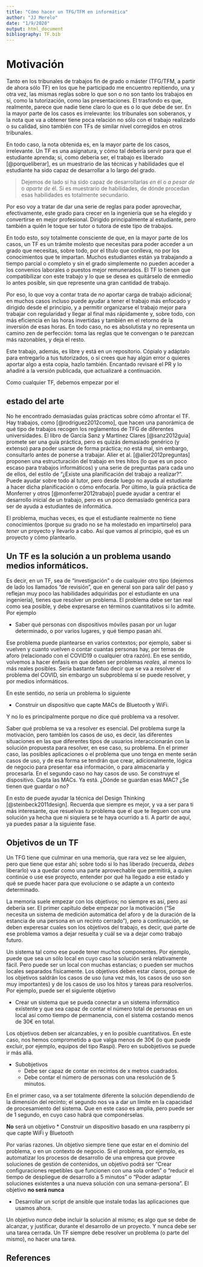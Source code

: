 ```yaml
---
title: "Cómo hacer un TFG/TFM en informática"
author: "JJ Merelo"
date: "1/9/2020"
output: html_document
bibliography: TF.bib
---
```


# Motivación

Tanto en los tribunales de trabajos fin de grado o máster (TFG/TFM, a partir de ahora sólo TF) en los que he participado me encuentro repitiendo, una y otra vez, las mismas reglas sobre lo que son o no son tanto los trabajos en sí, como la tutorización, como las presentaciones. El trasfondo es que, realmente, parece que nadie tiene claro lo que es o lo que debe de ser. En la mayor parte de los casos es irrelevante: los tribunales son soberanos, y la nota que va a obtener tiene poca relación no sólo con el trabajo realizado o su calidad, sino también con TFs de similar nivel corregidos en otros tribunales.

En todo caso, la nota obtenida es, en la mayor parte de los casos, irrelevante. Un TF es una asignatura, y cómo tal debería servir para que el estudiante aprenda; si, como debería ser, el trabajo es liberado [@porqueliberar], es un muestrario de las técnicas y habilidades que el estudiante ha sido capaz de desarrollar a lo largo del grado.

> Dejemos de lado si ha sido capaz de desarrollarlas *en* él o *a pesar de* o *aparte de* él. Si es muestrario de habilidades, de dónde procedan esas habilidades es totalmente secundario.

Por eso voy a tratar de dar una serie de reglas para poder aprovechar, efectivamente, 
este grado para crecer en la ingeniería que se ha elegido y convertirse en mejor profesional. Dirigido principalmente al estudiante, pero también a quién le toque ser tutor o tutora de este tipo de trabajos.

En todo esto, soy totalmente consciente de que, en la mayor parte de los casos, un TF es un trámite molesto que necesitas para poder acceder a un grado que necesitas, sobre todo, por el título que conlleva, no por los conocimientos que te impartan. Muchos estudiantes están ya trabajando a tiempo parcial o completo y sin el grado simplemente no pueden acceder a los convenios laborales o puestos mejor remunerados. El TF lo tienen que compatibilizar con este trabajo y lo que se desea es quitárselo de enmedio lo antes posible, sin que represente una gran cantidad de trabajo.

Por eso, lo que voy a contar trata de *no* aportar carga de trabajo adicional; en muchos casos incluso puede ayudar a tener el trabajo más enfocado y dirigido desde el principio, y a permitir organizarse el trabajo mejor para trabajar con regularidad y llegar al final más rápidamente y, sobre todo, con más eficiencia en las horas invertidas y también en el retorno de la inversión de esas horas. En todo caso, no es absolutista y no representa un camino zen de perfección: toma las reglas que te convengan o te parezcan más razonables, y deja el resto.

Este trabajo, además, es libre y está en un repositorio. Cópialo y adáptalo para entregarlo a tus tutorizados, o si crees que hay algún error o quieres aportar algo a esta copia, hazlo también. Encantado revisaré el PR y lo añadiré a la versión publicada, que actualizaré a continuación.

Como cualquier TF, debemos empezar por el 

## estado del arte

No he encontrado demasiadas guías prácticas sobre cómo afrontar el TF. Hay trabajos, como [@rodriguez2012como], que hacen una panorámica de qué tipo de trabajos recogen los reglamentos de TFG de diferentes universidades. El libro de García Sanz y Martínez Clares [@sanz2012guia] promete ser una guía práctica, pero es quizás demasiado genérico (y extenso) para poder usarse de forma práctica; no está mal, sin embargo, consultarlo antes de ponerse a trabajar. Alier et al. [@alier2012preguntas] proponen una estructuración del trabajo en tres hitos (lo que es un poco escaso para trabajos informáticos) y una serie de preguntas para cada uno de ellos, del estilo de "¿Existe una planificación del trabajo a realizar?". Puede ayudar sobre todo al tutor, pero desde luego no ayuda al estudiante a hacer dicha planificación o cómo enfocarla. Por último, la guía práctica de Monferrer y otros [@monferrer2012trabajo] puede ayudar a centrar el desarrollo inicial de un trabajo, pero es un poco demasiado genérica para ser de ayuda a estudiantes de informática. 

El problema, muchas veces, es que el estudiante realmente no tiene conocimientos (porque su grado no se ha molestado en impartírselo) para *tener* un proyecto y llevarlo a cabo. Así que vamos al principio, qué es un proyecto y cómo plantearlo.

## Un TF es la solución a un problema usando medios informáticos.

Es decir, en un TF, sea de "investigación" o de cualquier otro tipo (dejemos de lado los llamados "de revisión", que en general son para salir del paso y reflejan muy poco las habilidades adquiridas por el estudiante en una ingeniería), tienes que resolver un problema. El problema debe ser tan real como sea posible, y debe expresarse en términos cuantitativos si lo admite. Por ejemplo

* Saber qué personas con dispositivos móviles pasan por un lugar determinado, o por varios lugares, y qué tiempo pasan ahí.

Ese problema puede plantearse en varios contextos; por ejemplo, saber si vuelven y cuanto vuelven o contar cuantas personas hay, por temas de aforo (relacionado con el COVID19 o cualquier otra razón). En ese sentido, volvemos a hacer énfasis en que deben ser problemas *reales*, al menos lo más reales posibles. Sería bastante fatuo decir que se va a resolver el problema del COVID, sin embargo un subproblema sí se puede resolver, y por medios informáticos.

En este sentido, *no* sería un problema lo siguiente

* Construir un dispositivo que capte MACs de Bluetooth y WiFi.

Y no lo es principalmente porque no dice qué problema va a resolver. 

Saber qué problema se va a resolver es esencial. Del problema surge la motivación, pero también los casos de uso, es decir, las diferentes situaciones en las que diferentes tipos de usuarios interaccionarán con la solución propuesta para resolver, en ese caso, su problema. En el primer caso, las posibles aplicaciones o el problema que uno tenga en mente serán casos de uso, y de esa forma se tendrán que crear, adicionalmente, lógica de negocio para presentar esa información, o para almacenarla y procesarla. En el segundo caso no hay casos de uso. Se construye el dispositivo. Capta las MACs. Ya está. ¿Dónde se guardan esas MAC? ¿Se tienen que guardar o no?

En esto de puede ayudar la técnica del Design Thinking [@steinbeck2011design]. Recuerda que siempre es mejor, y va a ser para ti más interesante, que resuelvas *tu* problema que el que te lleguen con una solución ya hecha que ni siquiera se te haya ocurrido a ti. A partir de aquí, ya puedes pasar a la siguiente fase.

## Objetivos de un TF

Un TFG tiene que culminar en una memoria, que rara vez se lee alguien, pero que tiene que estar ahí; sobre todo si lo has liberado (recuerda, *debes* liberarlo) va a quedar como una parte aprovechable que permitirá, a quien continúe o use ese proyecto, entender por qué ha llegado a ese estado y qué se puede hacer para que evolucione o se adapte a un contexto determinado.

La memoria suele empezar con los objetivos; no siempre es así, pero así debería ser. El primer capítulo debe empezar por la motivación ("Se necesita un sistema de medición automática del aforo y de la duración de la estancia de una persona en un recinto cerrado"), pero a continuación, se deben experesar cuales son los objetivos del trabajo, es decir, qué parte de ese problema vamos a dejar resuelta y cuál se va a dejar como trabajo futuro.

Un sistema tal como ese puede tener muchos componentes. Por ejemplo, puede que sea un sólo local en cuyo caso la solución será relativamente fácil. Pero puede ser un local con muchas estancias; o pueden ser muchos locales separados físicamente. Los objetivos deben estar claros, porque de los objetivos saldrán los casos de uso (una vez más, los casos de uso son muy importantes) y de los casos de uso los hitos y tareas para resolverlos. Por ejemplo, puede ser el siguiente objetivo

* Crear un sistema que se pueda conectar a un sistema informático existente y que sea capaz de contar el número total de personas en un local así como tiempo de permanencia, con el sistema costando menos de 30€ en total.

Los objetivos deben ser alcanzables, y en lo posible cuantitativos. En este caso, nos hemos comprometido a que valga menos de 30€ (lo que puede excluir, por ejemplo, equipos del tipo Raspi). Pero en subobjetivos se puede ir más allá. 

* Subobjetivos
    * Debe ser capaz de contar en recintos de x metros cuadrados.
    * Debe contar el número de personas con una resolución de 5 minutos.

En el primer caso, va a ser totalmente diferente la solución dependiendo de la dimensión del recinto; el segundo nos va a dar un límite en la capacidad de procesamiento del sistema. Que en este caso es amplia, pero puede ser de 1 segundo, en cuyo caso habrá que componérselas. 

**No** será un objetivo
* Construir un dispositivo basado en una raspberry pi que capte WiFi y Bluetooth

Por varias razones. Un objetivo siempre tiene que estar en el dominio del problema, o en un contexto de negocio. Si el problema, por ejemplo, es automatizar los procesos de desarrollo de una empresa que provee soluciones de gestión de contenidos, un objetivo podrá ser "Crear configuraciones repetibles que funcionen con una sola orden" o "reducir el tiempo de despliegue de desarrollo a 5 minutos" o "Poder adaptar soluciones existentes a una nueva solución con una semana-persona". El objetivo **no será nunca**

* Desarrollar un script de ansible que instale todas las aplicaciones que usamos ahora.

Un objetivo *nunca* debe incluir la solución al mismo; es algo que se debe de alcanzar, y justificar, durante el desarrollo de un proyecto. Y nunca debe ser una tarea cerrada. Un TF siempre debe resolver un problema (o parte del mismo), no hacer una tarea.


## References